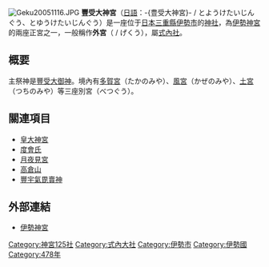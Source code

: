
{{noteTA
|1=zh-hans:信息; zh-hant:資訊; 
}}
{{日本神社
| name = 豐受大神宮
| img = File:Geku 01.JPG
| img_capt = 豐受大神宮
| image_width = 250px
| nihongo = 豊受大神宮
| hiragana = とようけたいじんぐう、とゆうけたいじんぐう
| romaji = Toyouke tai-jingū、Toyuuke tai-jingū
| location = [[三重縣|三重縣]][[伊勢市|伊勢市]]豐川町
| god = [[豐宇氣毘賣神|豐受大御神]]
| type = [[式內社|式內社]]（大）
| struct = [[神明造|唯一神明造]]
| title = [[神佛靈場巡拜之道|神佛靈場巡拜之道]]特別參拜
| open_year = [[雄略天皇|雄略天皇]]22年
| cere_date = 
|}}
[[File:Geku20051116.JPG|thumb]]
'''豐受大神宮'''（[[日語|日語]]：-{豊受大神宮}- / とようけたいじんぐう、とゆうけたいじんぐう）是一座位于[[日本|日本]][[三重縣|三重縣]][[伊勢市|伊勢市]]的[[神社|神社]]，為[[伊勢神宮|伊勢神宮]]的兩座正宮之一，一般稱作'''外宮'''（{{lang-ja|外宮}} / げくう），屬[[式內社|式內社]]。

== 概要 ==
主祭神是[[豐宇氣毘賣神|豐受大御神]]。境內有[[多賀宮|多賀宮]]（{{ja}}たかのみや）、[[風宮|風宮]]（{{ja}}かぜのみや）、[[土宮|土宮]]（{{ja}}つちのみや）等三座別宮（{{ja}}べつぐう）。

== 關連項目 ==
*[[皇大神宮|皇大神宮]]
*[[度會氏|度會氏]]
*[[月夜見宮|月夜見宮]]
*[[高倉山_(伊勢市)|高倉山]]
*[[豐宇氣毘賣神|豐宇氣毘賣神]]

== 外部連結 ==
{{Commonscat|Geku}}
* [http://www.isejingu.or.jp/ 伊勢神宮]{{Wayback|url=http://www.isejingu.or.jp/ |date=20111005013225 }}

[[Category:神宮125社|Category:神宮125社]]
[[Category:式內大社|Category:式內大社]]
[[Category:伊勢市|Category:伊勢市]]
[[Category:伊勢國|Category:伊勢國]]
[[Category:478年|Category:478年]]
